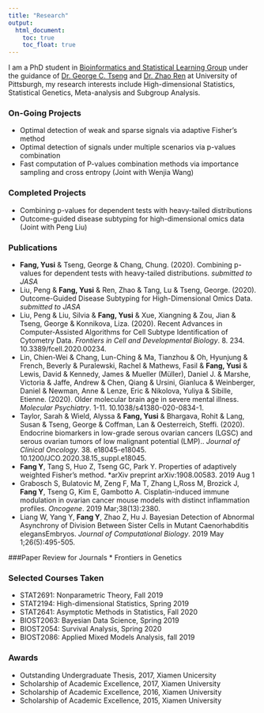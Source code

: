 ```yaml
---
title: "Research"
output:
  html_document:
    toc: true
    toc_float: true
---
```


I am a PhD student in [Bioinformatics and Statistical Learning Group](https://tsenglab.biostat.pitt.edu) under the guidance of [Dr. George C. Tseng](http://www.pitt.edu/~ctseng/) and [Dr. Zhao Ren](http://www.pitt.edu/~zren/) at University of Pittsburgh, my research interests include High-dimensional Statistics, Statistical Genetics, Meta-analysis and Subgroup Analysis.

### On-Going Projects
* Optimal detection of weak and sparse signals via adaptive Fisher's method
* Optimal detection of signals under multiple scenarios via p-values combination 
* Fast computation of P-values combination methods via importance sampling and cross entropy (Joint with Wenjia Wang)

### Completed Projects
* Combining p-values for dependent tests with heavy-tailed distributions
* Outcome-guided disease subtyping for high-dimensional omics data (Joint with Peng Liu)

### Publications
* **Fang, Yusi** \& Tseng, George \& Chang, Chung. (2020). Combining p-values for dependent tests with heavy-tailed distributions.  *submitted to JASA*
* Liu, Peng \& **Fang, Yusi** \& Ren, Zhao \& Tang, Lu \& Tseng, George. (2020). Outcome-Guided Disease Subtyping for High-Dimensional Omics Data.  *submitted to JASA*
* Liu, Peng \& Liu, Silvia \& **Fang, Yusi** \& Xue, Xiangning \& Zou, Jian \& Tseng, George \& Konnikova, Liza. (2020). Recent Advances in Computer-Assisted Algorithms for Cell Subtype Identification of Cytometry Data. *Frontiers in Cell and Developmental Biology*. 8. 234. 10.3389/fcell.2020.00234. 
* Lin, Chien-Wei \& Chang, Lun-Ching \& Ma, Tianzhou \& Oh, Hyunjung \& French, Beverly \& Puralewski, Rachel \& Mathews, Fasil \& **Fang, Yusi** \& Lewis, David \& Kennedy, James \& Mueller (Müller), Daniel J. \& Marshe, Victoria \& Jaffe, Andrew \& Chen, Qiang \& Ursini, Gianluca \& Weinberger, Daniel \& Newman, Anne \& Lenze, Eric \& Nikolova, Yuliya \& Sibille, Etienne. (2020). Older molecular brain age in severe mental illness. *Molecular Psychiatry*. 1-11. 10.1038/s41380-020-0834-1.
* Taylor, Sarah & Wield, Alyssa & **Fang, Yusi** & Bhargava, Rohit & Lang, Susan & Tseng, George & Coffman, Lan & Oesterreich, Steffi. (2020). Endocrine biomarkers in low-grade serous ovarian cancers (LGSC) and serous ovarian tumors of low malignant potential (LMP).. *Journal of Clinical Oncology*. 38. e18045-e18045. 10.1200/JCO.2020.38.15_suppl.e18045. 
*  **Fang Y**, Tang S, Huo Z, Tseng GC, Park Y. Properties of adaptively weighted Fisher’s method. *arXiv preprint arXiv:1908.00583. 2019 Aug 1
* Grabosch S, Bulatovic M, Zeng F, Ma T, Zhang L,Ross M, Brozick J, **Fang Y**, Tseng G, Kim E, Gambotto A. Cisplatin-induced immune modulation in ovarian cancer mouse models with distinct inflammation profiles. *Oncogene*. 2019 Mar;38(13):2380.
*  Liang W, Yang Y, **Fang Y**, Zhao Z, Hu J. Bayesian Detection of Abnormal Asynchrony of Division Between Sister Cells in Mutant Caenorhabditis elegansEmbryos. *Journal of Computational Biology*. 2019 May 1;26(5):495-505.

###Paper Review for Journals
* Frontiers in Genetics


### Selected Courses Taken
* STAT2691: Nonparametric Theory, Fall 2019
* STAT2194: High-dimensional Statistics, Spring 2019
* STAT2641: Asymptotic Methods in Statistics, Fall 2020
* BIOST2063: Bayesian Data Science, Spring 2019
* BIOST2054: Survival Analysis, Spring 2020
* BIOST2086: Applied Mixed Models Analysis, fall 2019

### Awards 
*  Outstanding Undergraduate Thesis, 2017, Xiamen Unicersity 
*  Scholarship of Academic Excellence, 2017, Xiamen University
*  Scholarship of Academic Excellence, 2016, Xiamen University
*  Scholarship of Academic Excellence, 2015, Xiamen University